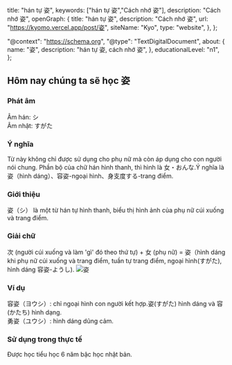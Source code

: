 
  title: "hán tự 姿",
  keywords: ["hán tự 姿","Cách nhớ 姿"],
  description: "Cách nhớ 姿",
  openGraph: {
    title: "hán tự 姿",
    description: "Cách nhớ 姿",
    url: "https://kyomo.vercel.app/post/姿",
    siteName: "Kyo",
    type: "website",
  },
};

  "@context": "https://schema.org",
  "@type": "TextDigitalDocument",
  about: {
    name: "姿",
    description: "hán tự 姿, cách nhớ 姿",
  },
  educationalLevel: "n1",
};

##  Hôm nay chúng ta sẽ học 姿
### Phát âm
Âm hán: シ   
Âm nhật: すがた
### Ý nghĩa
Từ này không chỉ được sử dụng cho phụ nữ mà còn áp dụng cho con người nói chung. Phần bộ của chữ hán hình thanh, thì hình là 女・おんな.Ý nghĩa là 姿（hình dáng）、容姿-ngoại hình、身支度する-trang điểm.
### Giới thiệu
姿（シ） là một từ hán tự hình thanh, biểu thị hình ảnh của phụ nữ cúi xuống và trang điểm.
### Giải chữ
次 (người cúi xuống và làm 'gì' đó theo thứ tự) + 女 (phụ nữ) = 姿（hình dáng khi phụ nữ cúi xuống và trang điểm, tuần tự trang điểm, ngoại hình(すがた), hình dáng 容姿-ようし).
<Image src={photo_21} alt='姿'/>
### Ví dụ
容姿（ヨウシ）: chỉ ngoại hình con người kết hợp.姿(すがた) hình dáng và 容(かたち) hình dạng.  
勇姿（ユウシ）: hình dáng dũng cảm.
### Sử dụng trong thực tế
Được học tiểu học 6 năm bậc học nhật bản.